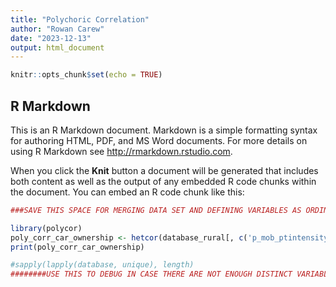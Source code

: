 ```yaml
---
title: "Polychoric Correlation"
author: "Rowan Carew"
date: "2023-12-13"
output: html_document
---
```


```r
knitr::opts_chunk$set(echo = TRUE)
```

## R Markdown

This is an R Markdown document. Markdown is a simple formatting syntax for authoring HTML, PDF, and MS Word documents. For more details on using R Markdown see <http://rmarkdown.rstudio.com>.

When you click the **Knit** button a document will be generated that includes both content as well as the output of any embedded R code chunks within the document. You can embed an R code chunk like this:

```r
###SAVE THIS SPACE FOR MERGING DATA SET AND DEFINING VARIABLES AS ORDINAL#####
```

```r
library(polycor)
poly_corr_car_ownership <- hetcor(database_rural[, c('p_mob_ptintensity', 'p_central_nonwien')], ML = TRUE)
print(poly_corr_car_ownership)

#sapply(lapply(database, unique), length)
########USE THIS TO DEBUG IN CASE THERE ARE NOT ENOUGH DISTINCT VARIABLES############
```

